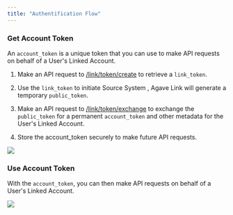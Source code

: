 ```yaml
---
title: "Authentification Flow"
---
```


### Get Account Token

An `account_token` is a unique token that you can use to make API requests on behalf of a User's <Tooltip tip="A user's system account after they've authenticated via Agave Link">Linked Account</Tooltip>.

1. Make an API request to [/link/token/create](https://docs.agaveapi.com/reference#tag/link-token/operation/createLinkToken) to retrieve a `link_token`.

2. Use the `link_token` to initiate <Tooltip tip="Embeddable front-end component where your Users can select Source Systems, authenticate, and share data with your application">Source System</Tooltip>
, Agave Link will generate a temporary `public_token`.

3. Make an API request to [/link/token/exchange](https://docs.agaveapi.com/reference#tag/link-token/operation/exchangeLinkToken) to exchange the `public_token` for a permanent `account_token` and other metadata for the User's <Tooltip tip="A user's system account after they've authenticated via Agave Link">Linked Account</Tooltip>.

4. Store the account_token securely to make future API requests.

![](/images/af-1.png)

### Use Account Token

With the `account_token`, you can then make API requests on behalf of a User's <Tooltip tip="A user's system account after they've authenticated via Agave Link">Linked Account</Tooltip>.

![](/images/af-2.png)

